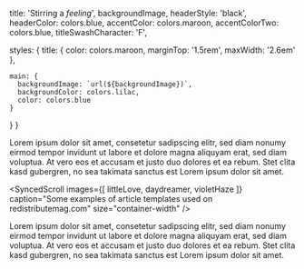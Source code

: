 



  title: 'Stirring a _feeling_',
  backgroundImage,
  headerStyle: 'black',
  headerColor: colors.blue,
  accentColor: colors.maroon,
  accentColorTwo: colors.blue,
  titleSwashCharacter: 'F',

  styles: {
    title: {
      color: colors.maroon,
      marginTop: '1.5rem',
      maxWidth: '2.6em'
    },

    main: {
      backgroundImage: `url(${backgroundImage})`,
      backgroundColor: colors.lilac,
      color: colors.blue
    }
  }
}

Lorem ipsum dolor sit amet, consetetur sadipscing elitr, sed diam nonumy eirmod     tempor invidunt ut labore et dolore magna aliquyam erat, sed diam voluptua. At     vero eos et accusam et justo duo dolores et ea rebum. Stet clita kasd gubergren,     no sea takimata sanctus est Lorem ipsum dolor sit amet.

<ContentImage
  src={webOne}
  alt="The homepage of joonbyrd.com"
/>

<SyncedScroll
  images={[
    littleLove,
    daydreamer,
    violetHaze
  ]}
  caption="Some examples of article templates used on redistributemag.com"
  size="container-width"
/>

Lorem ipsum dolor sit amet, consetetur sadipscing elitr, sed diam nonumy eirmod     tempor invidunt ut labore et dolore magna aliquyam erat, sed diam voluptua. At     vero eos et accusam et justo duo dolores et ea rebum. Stet clita kasd gubergren,     no sea takimata sanctus est Lorem ipsum dolor sit amet.
